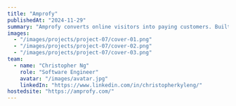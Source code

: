---
title: "Amprofy"
publishedAt: "2024-11-29"
summary: "Amprofy converts online visitors into paying customers. Built with Squarespace and Javascript. "
images:
  - "/images/projects/project-07/cover-01.png"
  - "/images/projects/project-07/cover-02.png"
  - "/images/projects/project-07/cover-03.png"
team:
  - name: "Christopher Ng"
    role: "Software Engineer"
    avatar: "/images/avatar.jpg"
    linkedIn: "https://www.linkedin.com/in/christopherkyleng/"
hostedsite: "https://amprofy.com/"
---
